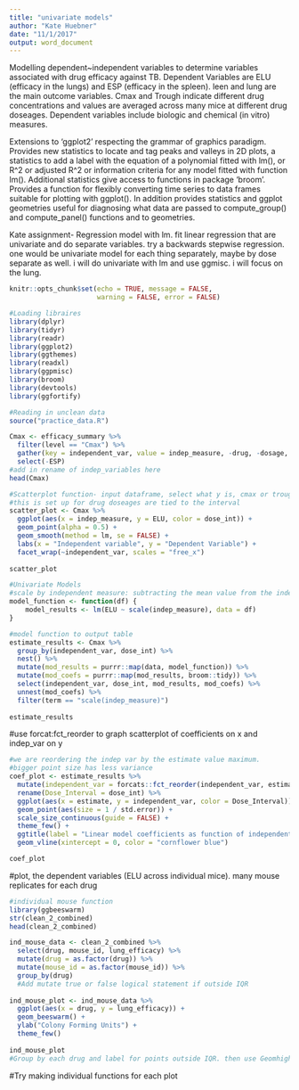 ```yaml
---
title: "univariate models"
author: "Kate Huebner"
date: "11/1/2017"
output: word_document
---
```


Modelling dependent~independent variables to determine variables associated with drug efficacy against TB. Dependent Variables are ELU (efficacy in the lungs) and ESP (efficacy in the spleen). leen and lung are the main outcome variables. Cmax and Trough indicate different drug concentrations and values are averaged across many mice at different drug doseages. Dependent variables include biologic and chemical (in vitro) measures. 

Extensions to 'ggplot2' respecting the grammar of graphics
paradigm. Provides new statistics to locate and tag peaks and valleys in 2D
plots, a statistics to add a label with the equation of a polynomial fitted
with lm(), or R^2 or adjusted R^2 or information criteria for any model
fitted with function lm(). Additional statistics give access to functions
in package 'broom'. Provides a function for flexibly converting time
series to data frames suitable for plotting with ggplot(). In addition
provides statistics and ggplot geometries useful for diagnosing what data
are passed to compute_group() and compute_panel() functions and to
geometries.

Kate assignment- Regression model with lm. fit linear regression that are univariate and do separate variables. try a backwards stepwise regression. one would be univariate model for each thing separately, maybe by dose separate as well. i will do univariate with lm and use ggmisc. i will focus on the lung. 

```r
knitr::opts_chunk$set(echo = TRUE, message = FALSE,
                      warning = FALSE, error = FALSE)
```

```r
#Loading libraires
library(dplyr)
library(tidyr)
library(readr)
library(ggplot2)
library(ggthemes)
library(readxl)
library(ggpmisc)
library(broom)
library(devtools)
library(ggfortify)

```

```r
#Reading in unclean data
source("practice_data.R")

```
```r
Cmax <- efficacy_summary %>% 
  filter(level == "Cmax") %>% 
  gather(key = independent_var, value = indep_measure, -drug, -dosage, -dose_int, -level, -ELU, -ESP, na.rm = TRUE) %>% 
  select(-ESP)
#add in rename of indep_variables here
head(Cmax)
```

```r
#Scatterplot function- input dataframe, select what y is, cmax or trough, and then it returns the scatterplot
#this is set up for drug doseages are tied to the interval
scatter_plot <- Cmax %>% 
  ggplot(aes(x = indep_measure, y = ELU, color = dose_int)) +
  geom_point(alpha = 0.5) +
  geom_smooth(method = lm, se = FALSE) +
  labs(x = "Independent variable", y = "Dependent Variable") +
  facet_wrap(~independent_var, scales = "free_x")
  
scatter_plot
```


```r
#Univariate Models
#scale by independent measure: subtracting the mean value from the independent variable and dividing by the overall standard. that way the final mean is 0 and the st dv is 1. gives all variables a similar mean. that way the slope is comparable across everything
model_function <- function(df) {
    model_results <- lm(ELU ~ scale(indep_measure), data = df)
}
```

```r
#model function to output table
estimate_results <- Cmax %>% 
  group_by(independent_var, dose_int) %>% 
  nest() %>% 
  mutate(mod_results = purrr::map(data, model_function)) %>% 
  mutate(mod_coefs = purrr::map(mod_results, broom::tidy)) %>% 
  select(independent_var, dose_int, mod_results, mod_coefs) %>% 
  unnest(mod_coefs) %>% 
  filter(term == "scale(indep_measure)")
  
estimate_results
```
#use forcat:fct_reorder to graph scatterplot of coefficients on x and indep_var on y

```r
#we are reordering the indep var by the estimate value maximum. 
#bigger point size has less variance
coef_plot <- estimate_results %>%
  mutate(independent_var = forcats::fct_reorder(independent_var, estimate, fun = max)) %>%
  rename(Dose_Interval = dose_int) %>% 
  ggplot(aes(x = estimate, y = independent_var, color = Dose_Interval)) +
  geom_point(aes(size = 1 / std.error)) +
  scale_size_continuous(guide = FALSE) +
  theme_few() + 
  ggtitle(label = "Linear model coefficients as function of independent variables, \n by drug dose and model uncertainty", subtitle = "smaller points have more uncertainty than larger points") +
  geom_vline(xintercept = 0, color = "cornflower blue") 

coef_plot

```

#plot, the dependent variables (ELU  across individual mice). many mouse replicates for each drug

```r
#individual mouse function
library(ggbeeswarm)
str(clean_2_combined)
head(clean_2_combined)

ind_mouse_data <- clean_2_combined %>% 
  select(drug, mouse_id, lung_efficacy) %>% 
  mutate(drug = as.factor(drug)) %>% 
  mutate(mouse_id = as.factor(mouse_id)) %>% 
  group_by(drug) 
  #Add mutate true or false logical statement if outside IQR
  
ind_mouse_plot <- ind_mouse_data %>%   
  ggplot(aes(x = drug, y = lung_efficacy)) +
  geom_beeswarm() +
  ylab("Colony Forming Units") +
  theme_few()
  
ind_mouse_plot
#Group by each drug and label for points outside IQR. then use Geomhighlight (and geomrepel (used in place of geomtext) to add on which mouse it was 
```

#Try making individual functions for each plot
